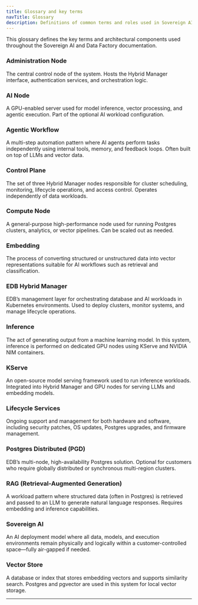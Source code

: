 ```yaml
---
title: Glossary and key terms
navTitle: Glossary
description: Definitions of common terms and roles used in Sovereign AI and Data Factory.
---
```



This glossary defines the key terms and architectural components used throughout the Sovereign AI and Data Factory documentation.

### Administration Node

The central control node of the system. Hosts the Hybrid Manager interface, authentication services, and orchestration logic.

### AI Node

A GPU-enabled server used for model inference, vector processing, and agentic execution. Part of the optional AI workload configuration.

### Agentic Workflow

A multi-step automation pattern where AI agents perform tasks independently using internal tools, memory, and feedback loops. Often built on top of LLMs and vector data.

### Control Plane

The set of three Hybrid Manager nodes responsible for cluster scheduling, monitoring, lifecycle operations, and access control. Operates independently of data workloads.

### Compute Node

A general-purpose high-performance node used for running Postgres clusters, analytics, or vector pipelines. Can be scaled out as needed.

### Embedding

The process of converting structured or unstructured data into vector representations suitable for AI workflows such as retrieval and classification.

### EDB Hybrid Manager

EDB’s management layer for orchestrating database and AI workloads in Kubernetes environments. Used to deploy clusters, monitor systems, and manage lifecycle operations.

### Inference

The act of generating output from a machine learning model. In this system, inference is performed on dedicated GPU nodes using KServe and NVIDIA NIM containers.

### KServe

An open-source model serving framework used to run inference workloads. Integrated into Hybrid Manager and GPU nodes for serving LLMs and embedding models.

### Lifecycle Services

Ongoing support and management for both hardware and software, including security patches, OS updates, Postgres upgrades, and firmware management.

### Postgres Distributed (PGD)

EDB’s multi-node, high-availability Postgres solution. Optional for customers who require globally distributed or synchronous multi-region clusters.

### RAG (Retrieval-Augmented Generation)

A workload pattern where structured data (often in Postgres) is retrieved and passed to an LLM to generate natural language responses. Requires embedding and inference capabilities.

### Sovereign AI

An AI deployment model where all data, models, and execution environments remain physically and logically within a customer-controlled space—fully air-gapped if needed.

### Vector Store

A database or index that stores embedding vectors and supports similarity search. Postgres and pgvector are used in this system for local vector storage.

---

